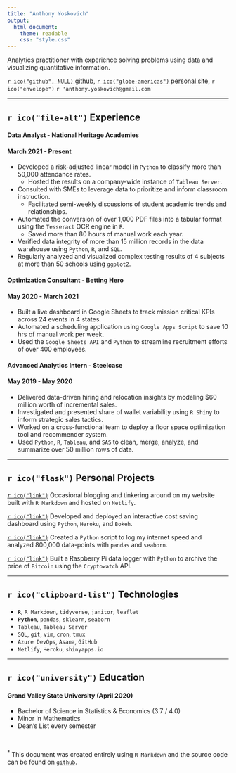 ```yaml
---
title: "Anthony Yoskovich"
output: 
  html_document: 
    theme: readable
    css: "style.css"
---
```


Analytics practitioner with experience solving problems using data and visualizing quantitative information.

 [`r ico("github", NULL)` github](https://github.com/ayoskovich), [`r ico("globe-americas")` personal site](https://anthonyyoskovich.com/), `r ico("envelope")` `r 'anthony.yoskovich@gmail.com'`

****

## `r ico("file-alt")` Experience

<!-- Hackin my way downtown... -->
<h4 class="work_title">Data Analyst <span class="work_company"> - National Heritage Academies</span></h4> <h4 class="work_dates">March 2021 - Present</h4>
<div style="clear: both"></div>
- Developed a risk-adjusted linear model in `Python` to classify more than 50,000 attendance rates.
  - Hosted the results on a company-wide instance of `Tableau Server`.
- Consulted with SMEs to leverage data to prioritize and inform classroom instruction.
  - Facilitated semi-weekly discussions of student academic trends and relationships.
- Automated the conversion of over 1,000 PDF files into a tabular format using the `Tesseract` OCR engine in `R`.
  - Saved more than 80 hours of manual work each year.
- Verified data integrity of more than 15 million records in the data warehouse using `Python`, `R`, and `SQL`.
- Regularly analyzed and visualized complex testing results of 4 subjects at more than 50 schools using `ggplot2`.

<h4 class="work_title">Optimization Consultant <span class="work_company"> - Betting Hero</span></h4> <h4 class="work_dates">May 2020 - March 2021</h4>
<div style="clear: both"></div>
- Built a live dashboard in Google Sheets to track mission critical KPIs across 24 events in 4 states.
- Automated a scheduling application using `Google Apps Script` to save 10 hrs of manual work per week.
- Used the `Google Sheets API` and `Python` to streamline recruitment efforts of over 400 employees.

<h4 class="work_title">Advanced Analytics Intern <span class="work_company"> - Steelcase</span></h4> <h4 class="work_dates">May 2019 - May 2020</h4>
<div style="clear: both"></div>
- Delivered data-driven hiring and relocation insights by modeling $60 million worth of incremental sales.
- Investigated and presented share of wallet variability using `R Shiny` to inform strategic sales tactics.
- Worked on a cross-functional team to deploy a floor space optimization tool and recommender system.
- Used `Python`, `R`, `Tableau`, and `SAS` to clean, merge, analyze, and summarize over 50 million rows of data.

****

## `r ico("flask")` Personal Projects
[`r ico("link")`](https://anthonyyoskovich.com/) Occasional blogging and tinkering around on my website built with `R Markdown` and hosted on `Netlify`.

[`r ico("link")`](https://amisaving.herokuapp.com/myapp) Developed and deployed an interactive cost saving dashboard using `Python`, `Heroku`, and `Bokeh`.

[`r ico("link")`](https://anthonyyoskovich.com/project/internet-traffic/) Created a `Python` script to log my internet speed and analyzed 800,000 data-points with `pandas` and `seaborn`.

[`r ico("link")`](https://www.youtube.com/watch?v=KQN2H1IuiuM&t=2s) Built a Raspberry Pi data logger with `Python` to archive the price of `Bitcoin` using the `Cryptowatch` API.

****

## `r ico("clipboard-list")` Technologies
- **`R`**, `R Markdown`, `tidyverse`, `janitor`, `leaflet`
- **`Python`**, `pandas`, `sklearn`, `seaborn`
- `Tableau`, `Tableau Server`
- `SQL`, `git`, `vim`, `cron`, `tmux`
- `Azure DevOps`, `Asana`, `GitHub`
- `Netlify`, `Heroku`, `shinyapps.io`

****

## `r ico("university")` Education
#### Grand Valley State University (April 2020)
- Bachelor of Science in Statistics & Economics (3.7 / 4.0)
- Minor in Mathematics
- Dean's List every semester

<br>

<sup>*</sup> This document was created entirely using `R Markdown` and the source code can be found on [`github`](https://github.com/ayoskovich/resume).